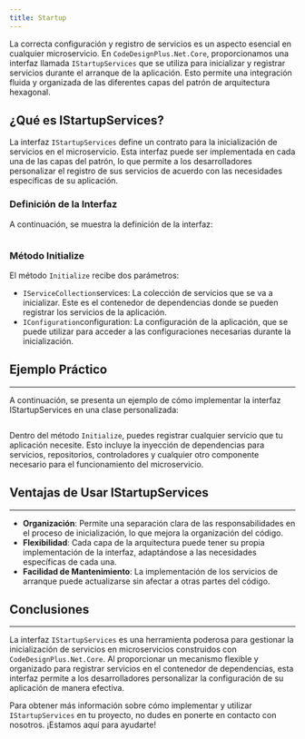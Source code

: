 ```yaml
---
title: Startup
---
```


La correcta configuración y registro de servicios es un aspecto esencial en cualquier microservicio. En `CodeDesignPlus.Net.Core`, proporcionamos una interfaz llamada `IStartupServices` que se utiliza para inicializar y registrar servicios durante el arranque de la aplicación. Esto permite una integración fluida y organizada de las diferentes capas del patrón de arquitectura hexagonal.

## ¿Qué es IStartupServices?

La interfaz `IStartupServices` define un contrato para la inicialización de servicios en el microservicio. Esta interfaz puede ser implementada en cada una de las capas del patrón, lo que permite a los desarrolladores personalizar el registro de sus servicios de acuerdo con las necesidades específicas de su aplicación.

### Definición de la Interfaz

A continuación, se muestra la definición de la interfaz:

```csharp url="packages/CodeDesignPlus.Net.Core/src/CodeDesignPlus.Net.Core.Abstractions/IStartupServices.cs" 
```

### Método Initialize

El método `Initialize` recibe dos parámetros:

- `IServiceCollection`services: La colección de servicios que se va a inicializar. Este es el contenedor de dependencias donde se pueden registrar los servicios de la aplicación.
- `IConfiguration`configuration: La configuración de la aplicación, que se puede utilizar para acceder a las configuraciones necesarias durante la inicialización.

## Ejemplo Práctico
---

A continuación, se presenta un ejemplo de cómo implementar la interfaz IStartupServices en una clase personalizada:

```csharp url="examples/CodeDesignPlus.Net.Core.Sample/Resources/Startup/StartupCustom.cs" 
```

Dentro del método `Initialize`, puedes registrar cualquier servicio que tu aplicación necesite. Esto incluye la inyección de dependencias para servicios, repositorios, controladores y cualquier otro componente necesario para el funcionamiento del microservicio.

## Ventajas de Usar IStartupServices
---
- **Organización**: Permite una separación clara de las responsabilidades en el proceso de inicialización, lo que mejora la organización del código.
- **Flexibilidad**: Cada capa de la arquitectura puede tener su propia implementación de la interfaz, adaptándose a las necesidades específicas de cada una.
- **Facilidad de Mantenimiento**: La implementación de los servicios de arranque puede actualizarse sin afectar a otras partes del código.

## Conclusiones
---

La interfaz `IStartupServices` es una herramienta poderosa para gestionar la inicialización de servicios en microservicios construidos con `CodeDesignPlus.Net.Core`. Al proporcionar un mecanismo flexible y organizado para registrar servicios en el contenedor de dependencias, esta interfaz permite a los desarrolladores personalizar la configuración de su aplicación de manera efectiva.

Para obtener más información sobre cómo implementar y utilizar `IStartupServices` en tu proyecto, no dudes en ponerte en contacto con nosotros. ¡Estamos aquí para ayudarte!
